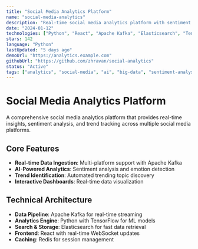```yaml
---
title: "Social Media Analytics Platform"
name: "social-media-analytics"
description: "Real-time social media analytics platform with sentiment analysis, trend tracking, and automated reporting using AI and big data technologies."
date: "2024-01-12"
technologies: ["Python", "React", "Apache Kafka", "Elasticsearch", "TensorFlow"]
stars: 142
language: "Python"
lastUpdated: "5 days ago"
demoUrl: "https://analytics.example.com"
githubUrl: "https://github.com/zhravan/social-analytics"
status: "Active"
tags: ["analytics", "social-media", "ai", "big-data", "sentiment-analysis"]
---
```


# Social Media Analytics Platform

A comprehensive social media analytics platform that provides real-time insights, sentiment analysis, and trend tracking across multiple social media platforms.

## Core Features

- **Real-time Data Ingestion**: Multi-platform support with Apache Kafka
- **AI-Powered Analytics**: Sentiment analysis and emotion detection
- **Trend Identification**: Automated trending topic discovery
- **Interactive Dashboards**: Real-time data visualization

## Technical Architecture

- **Data Pipeline**: Apache Kafka for real-time streaming
- **Analytics Engine**: Python with TensorFlow for ML models
- **Search & Storage**: Elasticsearch for fast data retrieval
- **Frontend**: React with real-time WebSocket updates
- **Caching**: Redis for session management